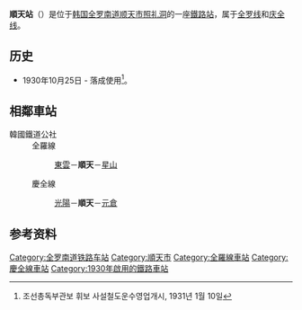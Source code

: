 {{朝鮮半島車站資訊
|公司色 = #0066b3
|文字色 = 
|站名 = 順天站<br />{{lang|en|Suncheon}}
|圖片 =Korail Jeolla Gyeongjeon Line Suncheon Station.jpg
|pxl = 
|圖片說明 =旧车站站舍
|車站編號 = 
|前一站1 = [[東雲站_(全羅南道)|東雲]]
|前一站距離1 = 8.0
|後一站距離1 = 5.2
|後一站1 = [[星山站|星山]]
|距離1 =145.6
|起點站1 = [[益山站|益山]]
|所屬路線1 = [[全罗线|全罗线]]
|前一站2 = [[光阳站|光阳]]
|前一站距離2 = 9.2
|後一站距離2 = 11.8
|後一站2 = [[元仓站|元仓]]
|距離2 =168.3
|起點站2 = [[三浪津站|三浪津]]
|所屬路線2 = [[庆全线|庆全线]]
|諺文 = 순천역
|朝鮮漢字 = 順天驛
|文觀部式 =Suncheon-yeok 
|馬-賴式 =Sunch'ŏn-yŏk
|副站名 = 
|停站路線數 = 2
|所屬公司 = [[韩国铁道公社|韩国铁道公社]]
|所在地 =[[全罗南道|全罗南道]][[顺天市|顺天市]][[照礼洞|照礼洞]]
|車站構造 = 地面車站
|月台配置 = 3面6线
|啟用年月日 =1930年10月25日 
|廢站年月日 = 
|上下車人次 =
|統計年度 =
|轉車 = 
|備註 = 
|全寬備註 = 
}}

'''順天站'''（{{kor|諺=순천역|漢=順天驛|羅=Suncheon yeok}}）是位于[[韩国|韩国]][[全罗南道|全罗南道]][[顺天市|顺天市]][[照礼洞|照礼洞]]的一座[[鐵路站|鐵路站]]，属于[[全罗线|全罗线]]和[[庆全线|庆全线]]。

== 历史 ==
*1930年10月25日 - 落成使用<ref>조선총독부관보 휘보 사설철도운수영업개시, 1931년 1월 10일</ref>。

== 相鄰車站 ==
;韓國鐵道公社
:全羅線
::[[東雲站_(全羅南道)|東雲]]－'''順天'''－[[星山站|星山]]
:慶全線
::[[光陽站|光陽]]－'''順天'''－[[元倉站|元倉]]

== 参考资料 ==
{{reflist}}

{{韩国高速铁道}}
{{全罗线}}
{{庆全线}}
{{ITX}}
{{南道海洋观光列车}}
{{无穷花号}}

[[Category:全罗南道铁路车站|Category:全罗南道铁路车站]]
[[Category:順天市|Category:順天市]]
[[Category:全羅線車站|Category:全羅線車站]]
[[Category:慶全線車站|Category:慶全線車站]]
[[Category:1930年啟用的鐵路車站|Category:1930年啟用的鐵路車站]]